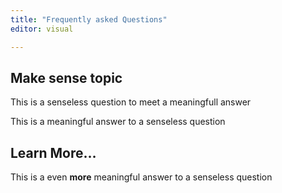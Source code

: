 ```yaml
---
title: "Frequently asked Questions"
editor: visual

---   
```


## Make sense topic

::: {.callout-warning appearance="minimal"}
This is a senseless question to meet a meaningfull answer
:::

::: {.callout-tip appearance="simple"}
This is a meaningful answer to a senseless question
:::

::: {.callout-warning collapse="true"}
## Learn More...

This is a even **more** meaningful answer to a senseless question
:::


